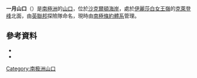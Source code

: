 {{coord|83|24|S|162|0|E|source:GNIS|display=title}}
'''一月山口'''（{{lang-en|January Col}}）是[[南極洲|南極洲]]的[[山口|山口]]，位於[[沙克爾頓海岸|沙克爾頓海岸]]，處於[[伊麗莎白女王嶺|伊麗莎白女王嶺]]的[[克萊登峰|克萊登峰]]北面，由[[英聯邦|英聯邦]]探險隊命名，現時由[[南極條約體系|南極條約體系]]管理。

==參考資料==
*{{cite gnis | type = antarid | id = 7479| name = January Col | accessdate = 2012-07-17}}
*{{usgs-gazetteer|id=7479}}

{{DEFAULTSORT:January Col}}
[[Category:南极洲山口|Category:南极洲山口]]


{{ShackletonCoast-geo-stub}}